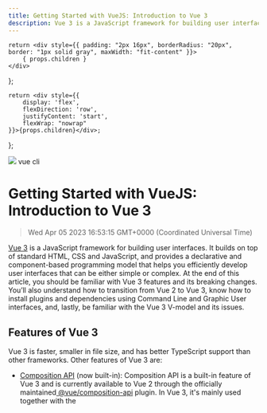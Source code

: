 ```yaml
---
title: Getting Started with VueJS: Introduction to Vue 3
description: Vue 3 is a JavaScript framework for building user interfaces. It builds on top of standard HTML, CSS and JavaScript, and provides a declarative and component-based programming model that helps you efficiently develop user interfaces that can be either simple or complex.
---
```


    return <div style={{ padding: "2px 16px", borderRadius: "20px", border: "1px solid gray", maxWidth: "fit-content" }}>
        { props.children }
    </div>
};

    return <div style={{
        display: 'flex',
        flexDirection: 'row',
        justifyContent: 'start',
        flexWrap: "nowrap"
    }}>{props.children}</div>;

};

<link rel="canonical" href="https://code.pieces.app/blog/getting-started-with-vuejs-introduction-to-vue-3" />

![](https://uploads-ssl.webflow.com/6143afec68f555387049efb3/63dd7d9898b76104c31f7faa_laptopinthedark_cb992d31992668f51c0eb232f1f87f4b_2000.jpeg)
<GridFlexRow><Tag>vue</Tag> <Tag>cli</Tag></GridFlexRow>

# Getting Started with VueJS: Introduction to Vue 3
> Wed Apr 05 2023 16:53:15 GMT+0000 (Coordinated Universal Time)

<a href="https://vuejs.org/guide/introduction.html" target="_blank" rel="noopener noreferrer">Vue 3</a> is a JavaScript framework for building user interfaces. It builds on top of standard HTML, CSS and JavaScript, and provides a declarative and component-based programming model that helps you efficiently develop user interfaces that can be either simple or complex.
At the end of this article, you should be familiar with Vue 3 features and its breaking changes. You’ll also understand how to transition from Vue 2 to Vue 3, know how to install plugins and dependencies using Command Line and Graphic User interfaces, and, lastly, be familiar with the Vue 3 V-model and its issues.
## Features of Vue 3

Vue 3 is faster, smaller in file size, and has better TypeScript support than other frameworks. Other features of Vue 3 are:

- <a href="https://vuejs.org/api/" target="_blank" rel="noopener noreferrer">Composition API</a> (now built-in): Composition API is a built-in feature of Vue 3 and is currently available to Vue 2 through the officially maintained<a href="https://github.com/vuejs/composition-api" target="_blank" rel="noopener noreferrer"> @vue/composition-api</a> plugin. In Vue 3, it's mainly used together with the<a href="https://vuejs.org/api/sfc-script-setup.html" target="_blank" rel="noopener noreferrer"> <script setup></a> syntax in single-report additives. Here is a basic instance of a issue using Composition API:

```
<script setup>
import { ref, onMounted } from 'vue'
// reactive state
const count = ref(0)
// functions that mutate state and trigger updates
function increment() {
  count.value++
}
// lifecycle hooks
onMounted(() => {
 console.log(&#x60;The initial count is ${count.value}.&#x60;)
})
</script>
<template>
 <button @click="increment">Count is: {{ count }}</button>
</template>```<a href="https://vuejs.org/guide/extras/composition-api-faq.html" target="_blank" rel="noopener noreferrer">Composition API</a> is pre-installed in Vue 3 and is ready to use right out of the box without any further configuration.

Using the Composition API has two primary benefits:
- Improved organization
- Code sharing and reuse
If you think you don't need the composition API, you can always utilize the conventional methods used in Vue 2 as Vue 3 will still support Options API.

### Suspense
This feature renders a default or backup component while waiting for the main component to fetch the data. Async operations are sometimes used to fetch data from the server.<a href="https://vuejs.org/guide/built-ins/suspense.html" target="_blank" rel="noopener noreferrer"> Suspense</a> handles this for us rather than handing the template with v-if and then sending it back when we provide the data. When you want to build an API callback to display the content once it has fully loaded or display a loading notice while it’s processing, suspense can be useful.
You may be aware that two-way binding is done using the v-model. It’s primarily utilized with form elements. Even custom components are used with it, occasionally. One v-model might be used per component under Vue 2. You can bind as many v-models as you want to your custom components in Vue 3.

## Breaking Changes of Vue 3
There are too many ground-breaking improvements introduced by Vue 3 for one article to properly address. Go to the official<a href="https://v3-migration.vuejs.org/breaking-changes/" target="_blank" rel="noopener noreferrer"> documentation</a> for further information.

### **Fragments**
<a href="https://v3-migration.vuejs.org/new/fragments.html" target="_blank" rel="noopener noreferrer">Fragments</a>, multi-root node components supported by Vue 3, are now available. Older versions of Vue did not support this.

A feature of Vue 3 called<a href="https://vuejs.org/guide/built-ins/teleport.html" target="_blank" rel="noopener noreferrer"> Teleport</a> lets you choose where to render an HTML document with numerous DOM parents. Now, HTML may be rendered in several DOM locations without the need for additional components or a global state.
When we<a href="https://vuejs.org/guide/essentials/application.html#mounting-the-app" target="_blank" rel="noopener noreferrer"> mount</a> an application in Vue 3, the element's innerHTML is replaced by the rendered content of the application:
```
const app = Vue.createApp({
  data() {
    return {
      message: 'Hello Vue!'
    }
  },
  template: &#x60;
    <div id="rendered">{{ message }}</div>
  &#x60;
})
app.mount('#app')```
When this app is added to a page with a div with the id="app" , the following will happen:
<a href="https://v2.vuejs.org/v2/guide/filters.html" target="_blank" rel="noopener noreferrer">Vue.js</a> allows you to define filters that can be used to apply common text formatting. Filters are usable in two places: **mustache interpolations and v-bind expressions**. Filters should be appended to the end of the JavaScript expression, denoted by the “pipe” symbol.

However, filters are depreciated in<a href="https://v3-migration.vuejs.org/breaking-changes/filters.html" target="_blank" rel="noopener noreferrer"> Vue 3</a>! The same functionality can be implemented in a simple plugin, but expressions with filters are invalid since the filter's pipe interferes with the Javascript bitwise operator. Because of this, the suggested alternative is to use a method.

Let’s look at how filters work in Vue 2 and how they can be implemented in Vue 3.

In **Vue 2, **we define local filters in a component’s options:
```
filters: {
      currencyUSD(value) {
 return '$' + value
      }
    }
  }
</script&gt
```
Now, this is how it can be implemented in **Vue 3: **Instead of filters, you replace them with method calls or computed properties as seen below:

The additional plugins and frameworks you use and how well they support Vue 3 will determine how difficult it is to migrate an old Vue 2 project to Vue 3.
To make the process easier, Vue offers a migration build that enables you to convert gradually while maintaining some backwards compatibility.

They also offer simple <a href="https://v3-migration.vuejs.org/" target="_blank" rel="noopener noreferrer"> step-by-step</a> migration instructions.

### Migration** **Steps
The manual lists the processes to complete migration, which includes:
- Upgrade Vue and include the compatibility package.
- Fix the warnings that the compatibility package has revealed.
- Update your app's mounting.
- Update any Vue plugins you're using, including vuex and vue-router.
- After addressing all alerts, remove the compatibility package.

Overall, the migration is simple to complete, and many official plugins (such as vue-router, vuex, and others) offer helpful migration instructions.

## Getting Started with Vue 3
Before you start, you’ll need:
- <a href="https://nodejs.org/en/" target="_blank" rel="noopener noreferrer">Node.js 16.15.1 LTS</a> and above installed.
- Code editor: Visual Studio Code is strongly advised.
- Vue’s latest version running on your computer.
- <a href="https://cli.vuejs.org/guide/installation.html" target="_blank" rel="noopener noreferrer">Vue CLI 3.0</a> installed, or you can update the previous CLI version with the following command line:
```
npm update -g vue-cli
```
To install a fresh, new CLI:
Note:  For quick set up of your<a href="https://vuejs.org/guide/quick-start.html" target="_blank" rel="noopener noreferrer"> Vue 3 Project</a> that doesn’t require the Vue CLI:
You can use Vue 3 with or without a build phase (whose configuration is based on<a href="https://vitejs.dev/" target="_blank" rel="noopener noreferrer"> Vite</a>, a contemporary, lightweight, and incredibly quick frontend build tool), depending on your use case and preferences.

## Starting a New Project
There are two main methods for launching a new Vue project aside from the step described above:
- The command line interface technique.
- The graphical user interface technique.

### Command Line Interface Technique
You can still start new projects using the<a href="https://cli.vuejs.org/guide/creating-a-project.html" target="_blank" rel="noopener noreferrer"> Command Line Interface</a>, but the syntax has changed. To do so, simply type the following command in your terminal:
```
vue create vue-app
```
Here, the application you wish to create is called Vue-app. The prompts that follow this command will all be in the terminal.
After executing the command, you will be presented with three pre-set options:
![](https://uploads-ssl.webflow.com/6143afec68f555387049efb3/6349a9406c27c20f71b38880_image9_836740d94181c0e6bcbf2474f492444e_800.png)
You can select the Vue version, which is the second and third that come with Babel and ESLint. They will be packaged exclusively. This example has already been preset, but you can choose the "manually select features" configuration if you wish to incorporate other helpful dependencies like the Vue Router, Vuex and so forth.
By hitting Space, you may go through the list of available dependencies and pick the ones you want to enable:
![](https://uploads-ssl.webflow.com/6143afec68f555387049efb3/6349a9406c27c22ee5b38883_image4_0aecc9c4e181af7d00ab3f6bc3ef738c_800.png)
It will then ask you numerous configuration-related questions, starting with the Vue version:
![](https://uploads-ssl.webflow.com/6143afec68f555387049efb3/6349a9406c27c2f838b38882_image10_269e8040b9baffb4578ee3264a905207_800.png)
For each module you chose that can be customized, questions are listed after:
![](https://uploads-ssl.webflow.com/6143afec68f555387049efb3/6349a9406c27c281a8b3887f_image11_a31d7ab5a075b7a4b637b2d91299876c_800.png)
The CLI will then ask you whether you wish to store these choices as a preset. If you do, you can choose from this preset in addition to the two default ones the next time you create a new application:
![](https://uploads-ssl.webflow.com/6143afec68f555387049efb3/6349a9406c27c21149b38885_image3_b43f94b58618b4c0d1716dfdf2f50048_800.png)
Once the creation process is completed, you can run the app in the development server directly from the CLI by using the following command:
```
cd vue-app
npm run serve
```
Then, your browser will open up localhost:8080, where you’ll see that the app is running:
![](https://uploads-ssl.webflow.com/6143afec68f555387049efb3/6349a9406c27c2aa7fb38886_image1_83af5af094ea8c3673f64dfbdd32d3f1_800.png)
### Graphic User Interface Technique
The<a href="https://cli.vuejs.org/guide/creating-a-project.html" target="_blank" rel="noopener noreferrer"> GUI</a> tool, a web interface option of the terminal for users who would prefer a graphical interface over a command line interface, is one of the features that the Vue CLI 3.0 comes with. With the help of this tool, you can build projects, add plugins and install dependencies. You can also perform operations like serving up or creating the production version of the application.
![](143afec68f555387049efb3/6349a9406c27c23973b38889_image5_4e128af4e645e169f9696d78dc907541_800.png)
The graphical user interface technique entails using the GUI tool to quickly and easily establish a new project.
Run the GUI command shown below by opening the terminal on your computer:
```
vue ui
```
Your browser will instantly launch the GUI interface at<a href="http://localhost:8000/project/select" target="_blank" rel="noopener noreferrer"> http://localhost:8000/project/select</a>. At first, it appears like this:
![](https://uploads-ssl.webflow.com/6143afec68f555387049efb3/6349a9406c27c272c8b38881_image8_9ef5a97494fc3ef8d6057fa92a0813ff_800.png)
A file manager will open in the same interface when you click the “create” button to start a new project. You can find earlier Vue projects with a Vue symbol on them while browsing through your project files. Click the “create new project here” option on the website, then select the folder where you want your new application to be built. This will guide you through two simple registration steps.
- Details: Here, we’ll select the project name. Choose a package manager that uses either yarn or npm. You can also toggle the option to overwrite if the contents of the folder already exist. Finally, you can decide whether to create a Git repository for your project. It has the option to select the selected initial commit message.
- Presets: Presets are plugin and configuration associations. Once you've selected a feature, you can optionally save them as presets so you can reuse them in future projects without having to reconfigure everything. There are three categories of presets. The default presets include only Babel and ESLint plugins and the basic Vue configuration. Custom presets allow you to choose your own plugins, and remote presets allow you to choose presets from a remote Git repository.
After a few seconds, you’ll be notified that a new project has been created, and the project dashboard will open in your application's UI.
![](https://uploads-ssl.webflow.com/6143afec68f555387049efb3/6349a9406c27c2a56bb38887_image6_aff23a5e1a0ff63d26ed68a62172f0d8_800.png)
### Installing Plugins/Dependencies
The new CLI is plugin-based by design.<a href="https://vuejs.org/guide/reusability/plugins.html" target="_blank" rel="noopener noreferrer"> Plugins</a> are now used by the new CLI to change the configurations of our project setup at any time. Plugins are now recognized as features in Vue and even as features from third parties. They are essentially dependencies with additional abilities to modify the Webpack configuration.
The primary Vue core dependencies and the development dependencies make up Vue's dependencies. These can be set up using either the GUI or the CLI method.
GUI:
The second icon in the sidebar of the project dashboard is for plugins. The plugins you installed during the registration process at the beginning of this article—ESLing, Babel, and the CLI service (the service on which the plugins run) —will appear when you click on it.
![](https://uploads-ssl.webflow.com/6143afec68f555387049efb3/6349a9406c27c2ee69b38884_image2_28a290f4d8f13a0f2bb1b60789517854_800.png)
It's simple to add a new plugin; simply click the “add plugin” button, and a list of plugins will appear. You can also use the search field to enter a search word, and the service will return a list of plugins that are currently accessible. When you select a plugin, such as Vuetify, an install button will appear; clicking it will add the plugin to your project and automatically alter its Webpack configuration.
**Note**: <a href="https://vuetifyjs.com/en/" target="_blank" rel="noopener noreferrer"> The current version of Vuetify</a> is not compatible with Vue 3, and according to<a href="https://vuetifyjs.com/en/introduction/roadmap/#in-development" target="_blank" rel="noopener noreferrer"> the Vuetify Docs</a>, Vuetify intends to release a more harmonious version for Vue 3 in the near future (It’s best to wait for it). On that note, there’s a<a href="https://next.vuetifyjs.com/en/getting-started/installation/" target="_blank" rel="noopener noreferrer"> Vuetify 3 beta</a> version for testing purposes (not production), which will be used to illustrate how to install the Vuetify plugin with CLI.
CLI:
To install the Vuetify plugin via the CLI, browse to the project directory and issue the add command as follows:
```
vue add vuetify
```
Once prompted, choose Vuetify 3 Preview:
```
? Choose a preset:
  Configure (advanced)
  Default (recommended)
  Vite Preview (Vuetify 3 + Vite)
  Prototype (rapid development)
❯ Vuetify 3 Preview (Vuetify 3)```
This alters all of the files that the Vuetify plugin will touch after being installed into your Vue applications. Some plugins have additional prompts that guide you through installing them.
GUI:
The third symbol in the sidebar of the project dashboard represents dependencies. The Vue and core requirements are in the main part. The dev dependencies include the template compiler, ESLint dev dependencies, and many other things.
![](https://uploads-ssl.webflow.com/6143afec68f555387049efb3/6349a9406c27c2487cb38888_image7_05c6b01fc858e78a8b6162c84d5c1271_800.png)
To enable the use of bootstrap classes in your project, you must first install the bootstrap dependency. To do this, click the “Install Dependency” button, then type "bootstrap" into the search bar, and then click “Install.” After a brief delay, you’ll be informed of the new installation.
CLI:
You must enter the project directory and execute the “install” command as follows to install the bootstrap dependency directly using the CLI:
Create a new file called helloworld.vue in a folder of your choice. Copy the following code into the file and then save it:
```
// helloword.vue file
<template>
 <div class="hello">
 <h1>{{ msg }}</h1>
 <h3>Installed CLI Plugins</h3>
 <h3>Essential Links</h3>
 <h3>Ecosystem</h3>
 </div>
</template>
<script>
    name: 'HelloWorld',
    props: {
      msg: String
    }
  }
</script&gt
```
With this command, you can run it on the dev server:
```
vue serve helloWorld.vue
```
This launches a Vue single component on your localhost in the same way that a whole project would.
## Vue 3 V-Model
To give developers additional control and flexibility when creating custom components that allow two-way data binding, the v-model directive has been updated in Vue 3.
Custom inputs that work with<a href="https://v3-migration.vuejs.org/breaking-changes/v-model.html" target="_blank" rel="noopener noreferrer"> v-model</a> can also be made using custom events.
Keep in mind that
```
<input v-model="name" /&gt
```
has the same effect as
```
<input
  :value="name"
  @input="name = $event.target.value"
/&gt
```
On a component, the v-model instead accomplishes the following:
```
<CustomInput
 :modelValue="name"
 @update:modelValue="newValue => name = newValue"
/&gt
```
However, for this to function properly, the input inside the component must:
- Bind the ```modelValue``` prop to the value attribute.
- Emit an ```update:modelValue``` on input with the fresh value.
This is how it works:
```
<!-- CustomInput.vue -->
<script>
  props: ['modelValue'],
  emits: ['update:modelValue']
}
</script>
<template>
 <input
    :value="modelValue"
    @input="$emit('update:modelValue', $event.target.value)"
  />
</template&gt
```
Now, this component should operate flawlessly with the v-model:
```
<CustomInput v-model="name" /&gt
```
The<a href="https://vuejs.org/guide/components/events.html#usage-with-v-model" target="_blank" rel="noopener noreferrer"> Component Events</a> section contains more information about unique v-model modifiers.
## Problems with Vue 3
Although we made every effort to have the migration build behave as closely as possible to Vue 2, there are some<a href="https://v3-migration.vuejs.org/migration-build.html#known-limitations" target="_blank" rel="noopener noreferrer"> restrictions</a> that can preclude your app from being eligible for upgrading:
- **Support for Internet Explorer 11:** Vue 3 has formally abandoned its plan to support IE11. You must continue using Vue 2 if you still need to support Internet Explorer 11.
- **Server-side rendering:** Although a bespoke SSR system can be migrated, it is considerably more difficult to do so. The migration build can be utilized for SSR. In general, ```@vue/server-renderer``` should be used in place of ```vue-server-renderer```. Vite should be used with Vue 3 SSR instead of the bundle renderer that Vue 3 used to offer. Waiting for Nuxt 3 is generally preferable if you are using Nuxt.js.
- **Dependencies that rely on undocumented or internal APIs of Vue 2**: The use of private attributes on VNodes is the most typical scenario. It is advisable to wait for the Vue 3 compatible versions of component libraries like<a href="https://vuetifyjs.com/en/"> Vuetify</a>,<a href="https://quasar.dev/"> Quasar</a> or<a href="https://element.eleme.io/#/en-US"> ElementUI</a> if your project depends on them.
## When to Use
- If you need better TypeScript support, Vue 3 is far better than the previous version!
- If performance problems persist despite optimizations. Vue 3 performs better than Vue 2 since Vue 3 was created from scratch.
- If your dependencies allow it, use Vue 3.
## Conclusion
The framework in Vue 3 was completely redesigned. It has some ground-breaking features for creating large-scale corporate software, along with improved TypeScript support, better tree-shaking, lower size and increased speed.
In the migration process, it had previously been easy to switch from node-sass, which has been depreciated to sass, as we mentioned. Since sass-loader v10 requires Webpack 5, which is a migration for another day, we were unable to get past that version.
